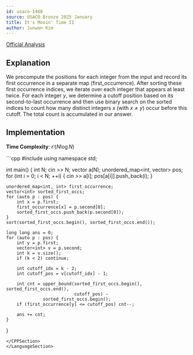 ```yaml
---
id: usaco-1468
source: USACO Bronze 2025 January
title: It's Mooin' Time II
author: Junwon Kim
---
```


[Official Analysis](https://usaco.org/current/data/sol_prob2_bronze_jan25.html)

## Explanation

We precompute the positions for each integer from the input and record its first occurrence in a separate map (first_occurrence).
After sorting these first occurrence indices, we iterate over each integer that appears at least twice.
For each integer $y$, we determine a cutoff position based on its second-to-last occurrence and then use binary search on the sorted indices to count how many distinct integers $x$ (with $x \neq y$) occur before this cutoff.
The total count is accumulated in our answer.

## Implementation

**Time Complexity**: $\mathcal{O}(N\log N)$

<LanguageSection>
<CPPSection>
```cpp
#include <bits/stdc++.h>
using namespace std;

int main() {
	int N;
	cin >> N;
	vector<int> a(N);
	unordered_map<int, vector<int>> pos;
	for (int i = 0; i < N; ++i) {
		cin >> a[i];
		pos[a[i]].push_back(i);
	}

	unordered_map<int, int> first_occurrence;
	vector<int> sorted_first_occs;
	for (auto p : pos) {
		int x = p.first;
		first_occurrence[x] = p.second[0];
		sorted_first_occs.push_back(p.second[0]);
	}
	sort(sorted_first_occs.begin(), sorted_first_occs.end());

	long long ans = 0;
	for (auto p : pos) {
		int y = p.first;
		vector<int> v = p.second;
		int k = v.size();
		if (k < 2) continue;

		int cutoff_idx = k - 2;
		int cutoff_pos = v[cutoff_idx] - 1;

		int cnt = upper_bound(sorted_first_occs.begin(), sorted_first_occs.end(),
		                      cutoff_pos) -
		          sorted_first_occs.begin();
		if (first_occurrence[y] <= cutoff_pos) cnt--;

		ans += cnt;
	}
}
```
</CPPSection>
</LanguageSection>
